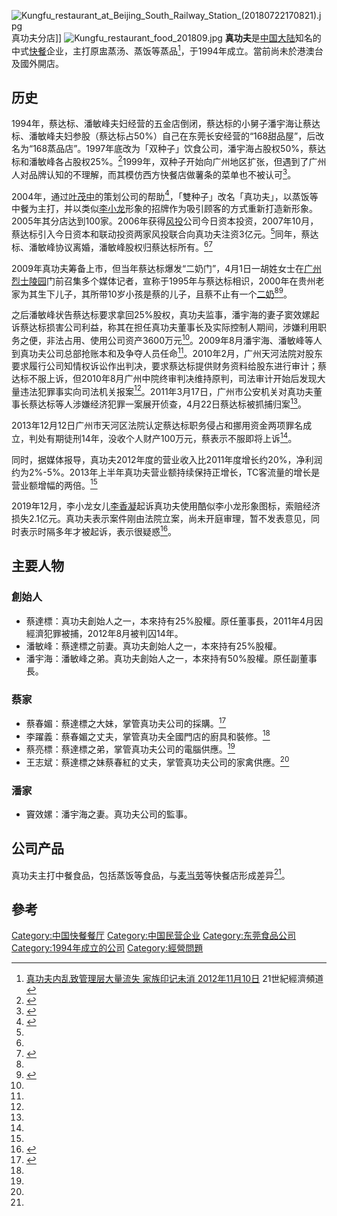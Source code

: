 {{lead section|time=2014-01-15T18:56:13+00:00}}
{{Infobox Company
|company_name = 真功夫全球华人餐饮连锁
|company_name_en = Kungfu Catering Management Co., Ltd.
|company_logo = Kungfu_Catering_Management_Co.,_Ltd._LOGO.jpg
|company_type = 民营企业
|company_slogan = 真功夫——蒸的营养专家
|foundation = 1994年
|location = {{flagicon|CHN}}[[中华人民共和国|中华人民共和国]][[广东省|广东省]][[东莞市|东莞市]][[长安镇|长安镇]]
|key_people = 蔡达标、潘宇海
|industry = [[餐馆|餐馆]]
|market_value = 
|capital=
|operating_income=
|profit=
|num_employees = 15000余人
|products = 连锁中式[[快餐|快餐]]，[[甜点|甜点]]等
|revenue =
|homepage = [http://www.zkungfu.com/ 真功夫]
}}
[[File:Kungfu_restaurant_at_Beijing_South_Railway_Station_(20180722170821).jpg|thumb]]真功夫分店]]
[[File:Kungfu_restaurant_food_201809.jpg|thumb]]
'''真功夫'''是[[中国大陆|中国大陆]]知名的中式[[快餐|快餐]]企业，主打原盅蒸汤、蒸饭等蒸品<ref>[http://finance.sina.com.cn/chanjing/gsnews/20121110/043713633386.shtml 真功夫内乱致管理层大量流失 家族印记未消 2012年11月10日] {{Wayback|url=http://finance.sina.com.cn/chanjing/gsnews/20121110/043713633386.shtml |date=20180925065354 }}21世紀經濟頻道</ref>，于1994年成立。當前尚未於港澳台及國外開店。

==历史==
1994年，蔡达标、潘敏峰夫妇经营的五金店倒闭，蔡达标的小舅子潘宇海让蔡达标、潘敏峰夫妇参股（蔡达标占50%）自己在东莞长安经营的“168甜品屋”，后改名为“168蒸品店”。1997年底改为「双种子」饮食公司，潘宇海占股权50%，蔡达标和潘敏峰各占股权25%。<ref name="sina201401">{{cite web | url=http://finance.sina.com.cn/chanjing/gsnews/20140110/105317911690.shtml | title=蔡达标之殇：家族恩怨纠纷愈演愈烈 | publisher=新浪 | accessdate=2014-01-14 | archive-date=2016-03-04 | archive-url=https://web.archive.org/web/20160304095702/http://finance.sina.com.cn/chanjing/gsnews/20140110/105317911690.shtml | dead-url=no }}</ref>1999年，双种子开始向广州地区扩张，但遇到了广州人对品牌认知的不理解，而其模仿西方快餐店做薯条的菜单也不被认可<ref name="发展模式分析">{{cite journal | title=中国快速餐饮企业发展模式分析——基于“真功夫”的例证 | author=江瀚、吕虹等 | journal=市场周刊}}</ref>。

2004年，通过[[叶茂中|叶茂中]]的策划公司的帮助<ref name="yemaozhong">{{cite journal | title=“真功夫”是怎样练成的——“真功夫”全球华人餐饮连锁全案策划纪实 | author=叶茂中营销策划机构 | journal=中国广告 | year=2007 | volume=4}}</ref>，「雙种子」改名「真功夫」，以蒸饭等中餐为主打，并以类似[[李小龙|李小龙]]形象的招牌作为吸引顾客的方式重新打造新形象。2005年其分店达到100家。2006年获得[[风投|风投]]公司今日资本投资，2007年10月，蔡达标引入今日资本和联动投资两家风投联合向真功夫注资3亿元。<ref name="发展模式分析"/>同年，蔡达标、潘敏峰协议离婚，潘敏峰股权归蔡达标所有。<ref name="sina201401"/><ref name="内斗牺牲品">{{cite web | url=http://finance.sina.com.cn/china/20120201/170011291174.shtml | title=蔡达标：家族企业内斗牺牲品 | publisher=新浪 | accessdate=2014-01-14 | archive-date=2016-03-04 | archive-url=https://web.archive.org/web/20160304111820/http://finance.sina.com.cn/china/20120201/170011291174.shtml | dead-url=no }}</ref>

2009年真功夫筹备上市，但当年蔡达标爆发“二奶门”，4月1日一胡姓女士在[[广州起义烈士陵园|广州烈士陵园]]门前召集多个媒体记者，宣称于1995年与蔡达标相识，2000年在贵州老家为其生下儿子，其所带10岁小孩是蔡的儿子，且蔡不止有一个[[二奶|二奶]]<ref name="内斗牺牲品"/><ref>{{cite web | url=http://eladies.sina.com.cn/qg/2009/1119/1114936649.shtml | title=蔡达标：二奶要钱 前妻要权 | publisher=新浪 | accessdate=2014-01-14 | archive-date=2016-03-04 | archive-url=https://web.archive.org/web/20160304121857/http://eladies.sina.com.cn/qg/2009/1119/1114936649.shtml | dead-url=no }}</ref>。

之后潘敏峰状告蔡达标要求拿回25%股权，真功夫监事，潘宇海的妻子窦效嫘起诉蔡达标损害公司利益，称其在担任真功夫董事长及实际控制人期间，涉嫌利用职务之便，非法占用、使用公司资产3600万元<ref name="内斗牺牲品"/>。2009年8月潘宇海、潘敏峰等人到真功夫公司总部抢账本和及争夺人员任命<ref name="sina201401"/>。2010年2月，广州天河法院对股东要求履行公司知情权诉讼作出判决，要求蔡达标提供财务资料给股东进行审计；蔡达标不服上诉，但2010年8月广州中院终审判决维持原判，司法审计开始后发现大量违法犯罪事实向司法机关报案<ref name="sina201401"/>。2011年3月17日，广州市公安机关对真功夫董事长蔡达标等人涉嫌经济犯罪一案展开侦查，4月22日蔡达标被抓捕归案<ref name="sina201401"/>。

2013年12月12日广州市天河区法院认定蔡达标职务侵占和挪用资金两项罪名成立，判处有期徒刑14年，没收个人财产100万元，蔡表示不服即将上诉<ref name="sina201401"/>。

同时，据媒体报导，真功夫2012年度的营业收入比2011年度增长约20%，净利润约为2%-5%。2013年上半年真功夫营业额持续保持正增长，TC客流量的增长是营业额增幅的两倍。<ref name="sina201401"/>

2019年12月，李小龙女儿[[李香凝|李香凝]]起诉真功夫使用酷似李小龙形象图标，索赔经济损失2.1亿元。真功夫表示案件刚由法院立案，尚未开庭审理，暂不发表意见，同时表示时隔多年才被起诉，表示很疑惑<ref>{{cite web |title=真功夫回应被李小龙女儿索赔2.1亿：很疑惑，准备应诉 |url=https://www.guancha.cn/politics/2019_12_26_529554.shtml |website=观察者网 |accessdate=2019-12-26 |date=2019-12-26 |archive-date=2019-12-26 |archive-url=https://web.archive.org/web/20191226044100/https://www.guancha.cn/politics/2019_12_26_529554.shtml |dead-url=no }}</ref>。

== 主要人物 ==
=== 創始人 ===
* 蔡達標：真功夫創始人之一，本來持有25%股權。原任董事長，2011年4月因經濟犯罪被捕，2012年8月被判囚14年。
* 潘敏峰：蔡達標之前妻。真功夫創始人之一，本來持有25%股權。
* 潘宇海：潘敏峰之弟。真功夫創始人之一，本來持有50%股權。原任副董事長。
=== 蔡家 ===
* 蔡春媚：蔡達標之大妹，掌管真功夫公司的採購。<ref name="econ20121110">{{cite news |title=真功夫内乱致管理层大量流失 家族印记未消 |date=2012-11-10 |work=21世纪经济报道 |url=http://finance.sina.com.cn/chanjing/gsnews/20121110/043713633386.shtml |accessdate=2012-11-11 |archive-date=2018-09-25 |archive-url=https://web.archive.org/web/20180925065354/http://finance.sina.com.cn/chanjing/gsnews/20121110/043713633386.shtml |dead-url=no }}</ref>
* 李躍義：蔡春媚之丈夫，掌管真功夫全國門店的廚具和裝修。<ref name="econ20121110" />
* 蔡亮標：蔡達標之弟，掌管真功夫公司的電腦供應。<ref name="econ20121110" />
* 王志斌：蔡達標之妹蔡春紅的丈夫，掌管真功夫公司的家禽供應。<ref name="econ20121110" />
=== 潘家 ===
* 竇效嫘：潘宇海之妻。真功夫公司的監事。

==公司产品==
真功夫主打中餐食品，包括蒸饭等食品，与[[麦当劳|麦当劳]]等快餐店形成差异<ref name="yemaozhong"/>。

==參考==
{{Commonscat|Kungfu (restaurant)}}
{{reflist}}

[[Category:中国快餐餐厅|Category:中国快餐餐厅]]
[[Category:中国民营企业|Category:中国民营企业]]
[[Category:东莞食品公司|Category:东莞食品公司]]
[[Category:1994年成立的公司|Category:1994年成立的公司]]
[[Category:經營問題|Category:經營問題]]